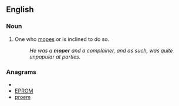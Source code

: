 ==English==

===Noun===
{{en-noun}}

# One who [[mope]]s or is inclined to do so.
#:''He was a '''moper''' and a complainer, and as such, was quite unpopular at parties.''

===Anagrams===
* {{alphagram|emopr}}
* [[EPROM#English|EPROM]]
* [[proem#English|proem]]